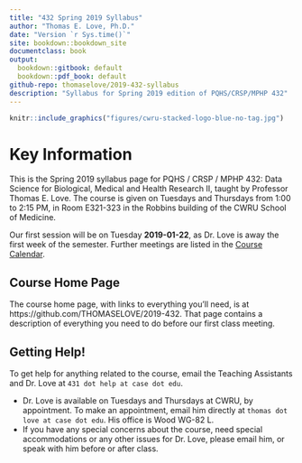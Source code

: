 ```yaml
---
title: "432 Spring 2019 Syllabus"
author: "Thomas E. Love, Ph.D."
date: "Version `r Sys.time()`"
site: bookdown::bookdown_site
documentclass: book
output:
  bookdown::gitbook: default
  bookdown::pdf_book: default
github-repo: thomaselove/2019-432-syllabus
description: "Syllabus for Spring 2019 edition of PQHS/CRSP/MPHP 432"
---
```


```r
knitr::include_graphics("figures/cwru-stacked-logo-blue-no-tag.jpg")
```

# Key Information {-}

This is the Spring 2019 syllabus page for PQHS / CRSP / MPHP 432: Data Science for Biological, Medical and Health Research II, taught by Professor Thomas E. Love. The course is given on Tuesdays and Thursdays from 1:00 to 2:15 PM, in Room E321-323 in the Robbins building of the CWRU School of Medicine.

Our first session will be on Tuesday **2019-01-22**, as Dr. Love is away the first week of the semester. Further meetings are listed in the [Course Calendar](https://github.com/THOMASELOVE/2019-432/blob/master/calendar.md).

## Course Home Page {-}

The course home page, with links to everything you'll need, is at https://github.com/THOMASELOVE/2019-432. That page contains a description of everything you need to do before our first class meeting.

## Getting Help! {-}

To get help for anything related to the course, email the Teaching Assistants and Dr. Love at `431 dot help at case dot edu`.

- Dr. Love is available on Tuesdays and Thursdays at CWRU, by appointment. To make an appointment, email him directly at `thomas dot love at case dot edu`. His office is Wood WG-82 L.
- If you have any special concerns about the course, need special accommodations or any other issues for Dr. Love, please email him, or speak with him before or after class.
